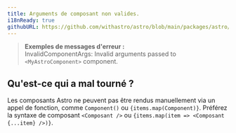 ```yaml
---
title: Arguments de composant non valides.
i18nReady: true
githubURL: https://github.com/withastro/astro/blob/main/packages/astro/src/core/errors/errors-data.ts
---
```


> **Exemples de messages d'erreur :**<br/>
InvalidComponentArgs: Invalid arguments passed to `<MyAstroComponent>` component.

## Qu'est-ce qui a mal tourné ?
Les composants Astro ne peuvent pas être rendus manuellement via un appel de fonction, comme `Component()` ou `{items.map(Component)}`. Préférez la syntaxe de composant `<Composant />` ou `{items.map(item => <Composant {...item} />)}`.
